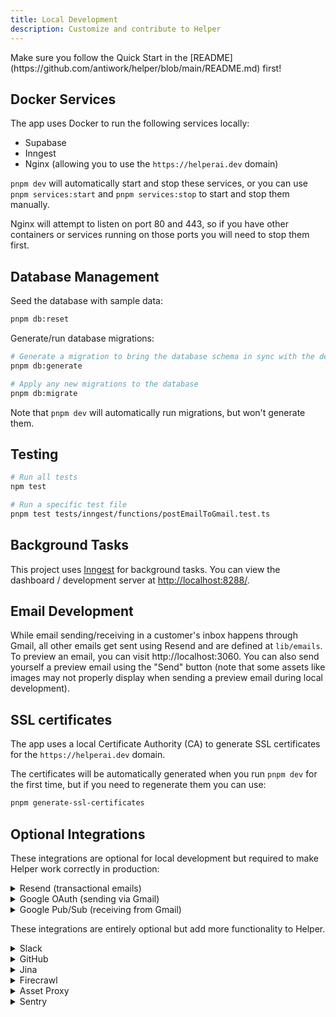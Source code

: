 ```yaml
---
title: Local Development
description: Customize and contribute to Helper
---
```


<Callout>
  Make sure you follow the Quick Start in the [README](https://github.com/antiwork/helper/blob/main/README.md) first!
</Callout>

## Docker Services

The app uses Docker to run the following services locally:

- Supabase
- Inngest
- Nginx (allowing you to use the `https://helperai.dev` domain)

`pnpm dev` will automatically start and stop these services, or you can use `pnpm services:start` and `pnpm services:stop` to start and stop them manually.

<Callout>
  Nginx will attempt to listen on port 80 and 443, so if you have other containers or services running on those ports
  you will need to stop them first.
</Callout>

## Database Management

Seed the database with sample data:

```sh
pnpm db:reset
```

Generate/run database migrations:

```sh
# Generate a migration to bring the database schema in sync with the definitions in db/schema
pnpm db:generate

# Apply any new migrations to the database
pnpm db:migrate
```

Note that `pnpm dev` will automatically run migrations, but won't generate them.

## Testing

```sh
# Run all tests
npm test

# Run a specific test file
pnpm test tests/inngest/functions/postEmailToGmail.test.ts
```

## Background Tasks

This project uses [Inngest](https://www.inngest.com/) for background tasks. You can view the dashboard / development server at [http://localhost:8288/](http://localhost:8288/).

## Email Development

While email sending/receiving in a customer's inbox happens through Gmail, all other emails get sent using Resend and are defined at `lib/emails`. To preview an email, you can visit http://localhost:3060. You can also send yourself a preview email using the "Send" button (note that some assets like images may not properly display when sending a preview email during local development).

## SSL certificates

The app uses a local Certificate Authority (CA) to generate SSL certificates for the `https://helperai.dev` domain.

The certificates will be automatically generated when you run `pnpm dev` for the first time, but if you need to regenerate them you can use:

```sh
pnpm generate-ssl-certificates
```

## Optional Integrations

These integrations are optional for local development but required to make Helper work correctly in production:

<details>
<summary>Resend (transactional emails)</summary>

1. Go to [resend.com](https://resend.com) and sign up or log in.
2. Navigate to "API Keys".
3. Click "Create API Key". Give it a name (e.g., "Helper Dev") and grant it "Sending access" permission.
4. Add the API key to your `.env.local` file as `RESEND_API_KEY`.

</details>

<details>
<summary>Google OAuth (sending via Gmail)</summary>

1. Go to the [Google Cloud Console](https://console.cloud.google.com/).
2. Create a new project or select an existing one.
3. Navigate to "APIs & Services" > "Credentials".
4. Click "Create Credentials" and select "OAuth client ID".
5. Choose "Web application" as the application type.
6. Add `https://helperai.dev/api/connect/google/callback` to the "Authorized redirect URIs".
7. Click "Create". You will be shown the Client ID and Client Secret.
8. Add these values to your `.env.local` file as `GOOGLE_CLIENT_ID` and `GOOGLE_CLIENT_SECRET`.
9. Navigate to "APIs & Services" > "Library".
10. Search for "Gmail API" and enable it for your project.
11. Navigate to "APIs & Services" > "OAuth consent screen".
12. Configure the consent screen. Under "Data access", add the `.../auth/gmail.send` scope.
13. Add your Google account email address as a Test User under "Audience" while the app is in testing mode.

</details>

<details>
<summary>Google Pub/Sub (receiving from Gmail)</summary>

_This setup allows the app to receive real-time notifications (e.g., new emails) from Gmail during local development._

**1.** Set up and start [Serveo](https://serveo.net), [ngrok](https://ngrok.com/docs/getting-started) or similar to get a public forwarding URL pointing to `localhost:3010`.

**2.** Set up Google Pub/Sub:

- Go to the [Google Cloud Console](https://console.cloud.google.com/) and select the same project used for Google OAuth.
- Navigate to "Pub/Sub" > "Topics".
- Click "Create Topic". Give it a name (e.g., `helper-email-dev`) and click "Create".
- Add the topic name to your `.env.local` file as `GOOGLE_PUBSUB_TOPIC_NAME`.
- Grant the Gmail service account permission to publish to this topic:
  - Go back to the "Topics" list and check the box next to your new topic.
  - Click "Permissions" in the info panel on the right (or click the topic name and go to the Permissions tab).
  - Click "Add Principal".
  - In the "New principals" field, enter `gmail-api-push@system.gserviceaccount.com`.
  - Assign the role "Pub/Sub Publisher".
  - Click "Save".
- Create a service account for the push subscription authentication:
  - Go to "IAM & Admin" > "Service Accounts".
  - Click "Create Service Account".
  - Give it a name (e.g., `pubsub-push-auth-dev`) and an ID. Click "Create and Continue".
  - Grant the service account the "Service Account Token Creator" role (`roles/iam.serviceAccountTokenCreator`). This allows it to generate OIDC tokens for authentication. Click "Continue" and "Done".
  - Add the service account email (e.g., `pubsub-push-auth-dev@<your-project-id>.iam.gserviceaccount.com`) to your `.env.local` file as `GOOGLE_PUBSUB_CLAIM_EMAIL`
- Create the push subscription:
  - Navigate to "Pub/Sub" > "Subscriptions".
  - Click "Create Subscription".
  - Give it an ID (e.g., `helper-email-subscription-dev`).
  - Select the Pub/Sub topic you created earlier (e.g., `helper-email-dev`).
  - Under "Delivery type", select "Push".
  - In the "Endpoint URL" field, enter your forwarding URL followed by the webhook path: `https://<your-forwarding-url>/api/webhooks/gmail` (replace `<your-forwarding-url>` with the URL from step 1).
  - Check the box for "Enable authentication".
  - Select the service account you just created (e.g., `pubsub-push-auth-dev@<your-project-id>.iam.gserviceaccount.com`).
  - Leave other settings as default and click "Create".

Now linking your Gmail account from Settings → Integrations should grant Gmail access and webhooks for new emails should arrive on your local server.

</details>

These integrations are entirely optional but add more functionality to Helper.

<details>
<summary>Slack</summary>

Enables various features including messaging channels when tickets are received, messaging users when tickets are assigned, and an AI agent.

1. Set up and start [Serveo](https://serveo.net), [ngrok](https://ngrok.com/docs/getting-started) or similar to get a public forwarding URL pointing to `localhost:3010`.
1. Go to [api.slack.com/apps](https://api.slack.com/apps) and create a new app.
1. Under "Basic Information", find your app credentials.
1. Add the following values to your `.env.local` file:
   - `SLACK_CLIENT_ID`: Client ID from Basic Information
   - `SLACK_CLIENT_SECRET`: Client Secret from Basic Information
   - `SLACK_SIGNING_SECRET`: Signing Secret from Basic Information
1. Under "OAuth & Permissions", add all scopes listed in `lib/slack/constants.ts`
1. Under "Event Subscriptions", add `https://<your-forwarding-url>/api/webhooks/slack/event` as the event request URL
1. Also under "Event Subscriptions", subscribe to the following bot events:
   - `app_mention`
   - `assistant_thread_started`
   - `message.channels`
   - `message.im`
   - `tokens_revoked`
1. Under "Interactivity & Shortcuts", add `https://<your-forwarding-url>/api/webhooks/slack/response` as the interactivity request URL
1. Under "Agents & AI Apps", check "Agent or Assistant"
1. Under "App Home", check "Always Show My Bot as Online"
1. Install the app to your workspace.

</details>

<details>
<summary>GitHub</summary>

Enables creating GitHub issues from tickets and replying to the customer when the issue is closed.

1. Go to [github.com/settings/apps](https://github.com/settings/apps) and click "New GitHub App".
1. Fill in the required fields, including a name for your app.
1. Set the Callback URL to `https://<your-forwarding-url>/api/connect/github/callback`
1. Also set the post-installation Setup URL to `https://<your-forwarding-url>/api/connect/github/callback` and check "Redirect on update"
1. Set the following permissions:
   - Repository permissions:
     - Issues: Read & write
   - Account permissions:
     - Email addresses: Read-only
1. After creating the app, note the App ID and generate a private key.
1. Add the following values to your `.env.local` file:
   - `GITHUB_APP_SLUG`: The slug of your GitHub app (from the URL; it should be a dasherized version of your app's name)
   - `GITHUB_APP_ID`: The App ID found in the app settings
   - `GITHUB_CLIENT_SECRET`: The Client Secret from the app settings
   - `GITHUB_PRIVATE_KEY`: The contents of the private key file you downloaded

</details>

<details>
<summary>Jina</summary>

Enables the widget to read the current page for better AI context.

1. Go to [jina.ai](https://jina.ai) and create an account or log in.
2. Navigate to the API section to generate an API token.
3. Add the token to your `.env.local` file as `JINA_API_TOKEN`.

</details>

<details>
<summary>Firecrawl</summary>

Enables linking an existing knowledge base website for the AI to reference.

1. Go to [firecrawl.dev](https://www.firecrawl.dev) and create an account or log in.
2. Generate an API key from your account settings or dashboard.
3. Add the API key to your `.env.local` file as `FIRECRAWL_API_KEY`.

</details>

<details>
<summary>Asset Proxy</summary>

Enables passing email assets through an intermediate server to increase security.

1. Set up a proxy server with HMAC authentication. Use the following CloudFlare Worker script for reference:

```js
const SECRET_KEY = "<secret key>";
const EXPIRY_TIME = 300; // Signature expiry time in seconds (5 minutes)

async function verifySignature(request) {
  const url = new URL(request.url);
  const targetUrl = url.searchParams.get("url");
  const passedSignature = url.searchParams.get("verify");
  const expires = url.searchParams.get("expires");

  if (!targetUrl || !passedSignature || !expires) {
    return false;
  }

  const now = Math.floor(Date.now() / 1000); // Current time in seconds
  if (now > parseInt(expires, 10)) {
    return false; // Expired request
  }

  // Compute expected HMAC signature
  const encoder = new TextEncoder();
  const key = await crypto.subtle.importKey(
    "raw",
    encoder.encode(SECRET_KEY),
    { name: "HMAC", hash: "SHA-256" },
    false,
    ["sign"],
  );

  const dataToSign = `${targetUrl}:${expires}`;
  const signatureData = encoder.encode(dataToSign);
  const signatureBuffer = await crypto.subtle.sign("HMAC", key, signatureData);
  const expectedSignature = btoa(String.fromCharCode(...new Uint8Array(signatureBuffer)))
    .replace(/\+/g, "-")
    .replace(/\//g, "_")
    .replace(/=+$/, ""); // URL-safe Base64 encoding

  return expectedSignature === passedSignature;
}

export default {
  async fetch(request) {
    if (!(await verifySignature(request))) {
      return new Response("Forbidden: Invalid or expired signature", { status: 403 });
    }

    const url = new URL(request.url);
    const targetUrl = url.searchParams.get("url");

    try {
      const response = await fetch(targetUrl, {
        method: request.method,
        headers: request.headers,
      });

      const newHeaders = new Headers(response.headers);
      const allowedOrigins = ["https://helper.ai", "https://helperai.dev"];
      const origin = request.headers.get("Origin");

      if (allowedOrigins.includes(origin)) {
        newHeaders.set("Access-Control-Allow-Origin", origin);
      }

      newHeaders.set("Access-Control-Allow-Methods", "GET");
      newHeaders.set("Access-Control-Allow-Headers", "*");
      newHeaders.set("X-Proxy-By", "Helper Content Proxy");

      return new Response(response.body, {
        status: response.status,
        headers: newHeaders,
      });
    } catch (error) {
      return new Response(`Error: ${error.message}`, { status: 500 });
    }
  },
};
```

2. Add the following values to your `.env.local` file:
   - `PROXY_URL`: The URL of your proxy server
   - `PROXY_SECRET_KEY`: The same secret key you set in the script

</details>

<details>
<summary>Sentry</summary>

Enables error reporting and performance tracing.

1. Go to [sentry.io](https://sentry.io) and create an account or log in.
2. Create a new project for a Next.js application.
3. In the project settings, find the DSN (Data Source Name).
4. Add the DSN to your `.env.local` file as `NEXT_PUBLIC_SENTRY_DSN`.

</details>
